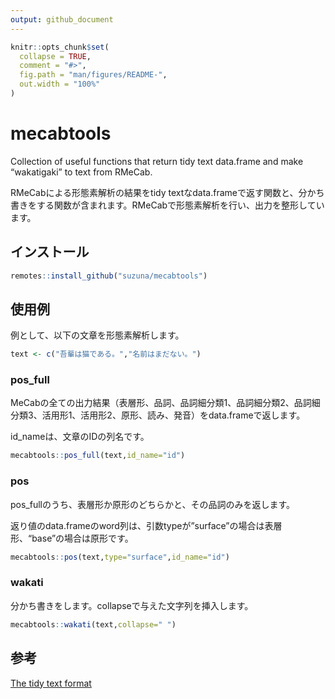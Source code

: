 ---
output: github_document
---

<!-- README.md is generated from README.Rmd. Please edit that file -->

```{r, include = FALSE}
knitr::opts_chunk$set(
  collapse = TRUE,
  comment = "#>",
  fig.path = "man/figures/README-",
  out.width = "100%"
)
```

# mecabtools

<!-- badges: start -->
<!-- badges: end -->

Collection of useful functions that return tidy text data.frame and make "wakatigaki" to text from RMeCab.

RMeCabによる形態素解析の結果をtidy textなdata.frameで返す関数と、分かち書きをする関数が含まれます。RMeCabで形態素解析を行い、出力を整形しています。

## インストール

```{r,eval=F}
remotes::install_github("suzuna/mecabtools")
```

## 使用例

例として、以下の文章を形態素解析します。

```{r}
text <- c("吾輩は猫である。","名前はまだない。")
```

### pos_full

MeCabの全ての出力結果（表層形、品詞、品詞細分類1、品詞細分類2、品詞細分類3、活用形1、活用形2、原形、読み、発音）をdata.frameで返します。

id_nameは、文章のIDの列名です。

```{r}
mecabtools::pos_full(text,id_name="id")
```

### pos

pos_fullのうち、表層形か原形のどちらかと、その品詞のみを返します。

返り値のdata.frameのword列は、引数typeが"surface"の場合は表層形、"base"の場合は原形です。

```{r}
mecabtools::pos(text,type="surface",id_name="id")
```

### wakati

分かち書きをします。collapseで与えた文字列を挿入します。

```{r}
mecabtools::wakati(text,collapse=" ")
```

## 参考
[The tidy text format](https://www.tidytextmining.com/tidytext.html)
